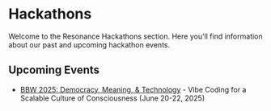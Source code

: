 # Hackathons

Welcome to the Resonance Hackathons section. Here you'll find information about our past and upcoming hackathon events.

## Upcoming Events

- [BBW 2025: Democracy, Meaning, & Technology](/hackathons/bbw_2025) - Vibe Coding for a Scalable Culture of Consciousness (June 20-22, 2025) 